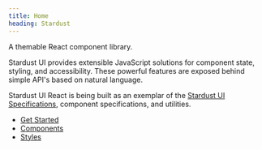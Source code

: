 ```yaml
---
title: Home
heading: Stardust
---
```



A themable React component library.

Stardust UI provides extensible JavaScript solutions for component state, styling, and accessibility. These powerful features are exposed behind simple API's based on natural language.

Stardust UI React is being built as an exemplar of the [Stardust UI Specifications](https://github.com/stardust-ui/specifications), component specifications, and utilities.

- [Get Started](/learn/installation)
- [Components](/components)
- [Styles](/styles)
